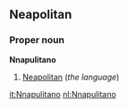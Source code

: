 ==Neapolitan==
===Proper noun===
'''Nnapulitano''' {{m}}

#[[Neapolitan]] (''the language'')

[[it:Nnapulitano]]
[[nl:Nnapulitano]]